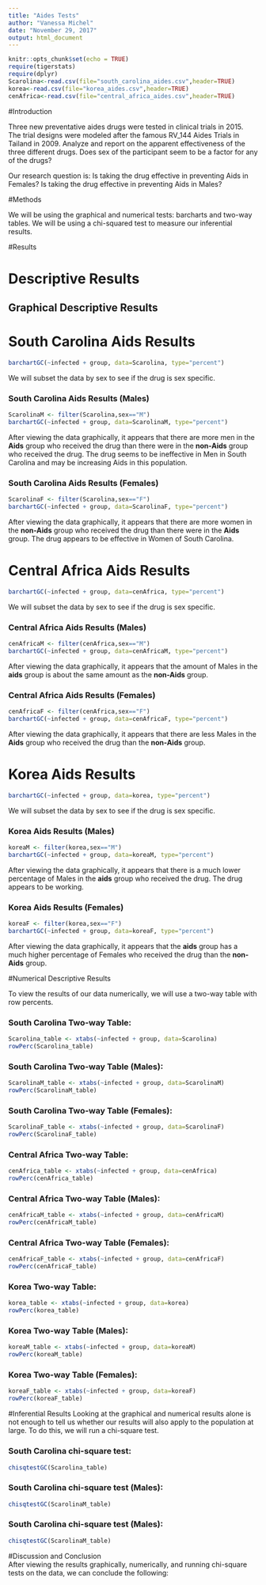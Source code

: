 ---
title: "Aides Tests"
author: "Vanessa Michel"
date: "November 29, 2017"
output: html_document
---

```{r setup, include=FALSE}
knitr::opts_chunk$set(echo = TRUE)
require(tigerstats)
require(dplyr)
Scarolina<-read.csv(file="south_carolina_aides.csv",header=TRUE)
korea<-read.csv(file="korea_aides.csv",header=TRUE)
cenAfrica<-read.csv(file="central_africa_aides.csv",header=TRUE)
```

#Introduction

Three new preventative aides drugs were tested in clinical trials in 2015. The trial designs were modeled after the famous RV_144 Aides Trials in Tailand in 2009.  Analyze and report on the apparent effectiveness of the three different drugs. Does sex of the participant seem to be a factor for any of the drugs?

Our research question is:
Is taking the drug effective in preventing Aids in Females?
Is taking the drug effective in preventing Aids in Males?

#Methods

We will be using the graphical and numerical tests: barcharts and two-way tables. We will be using a chi-squared test to measure our inferential results.

#Results  

# Descriptive Results  

## Graphical Descriptive Results  

# South Carolina Aids Results  

```{r}
barchartGC(~infected + group, data=Scarolina, type="percent")
```

 We will subset the data by sex to see if the drug is sex specific.

### South Carolina Aids Results (Males)  
```{r}
ScarolinaM <- filter(Scarolina,sex=="M")
barchartGC(~infected + group, data=ScarolinaM, type="percent")
```

After viewing the data graphically, it appears that there are more men in the **Aids** group who received the drug than there were in the **non-Aids** group who received the drug. The drug seems to be ineffective in Men in South Carolina and may be increasing Aids in this population. 

### South Carolina Aids Results (Females)   
```{r}
ScarolinaF <- filter(Scarolina,sex=="F")
barchartGC(~infected + group, data=ScarolinaF, type="percent")
```

After viewing the data graphically, it appears that there are more women in the **non-Aids** group who received the drug than there were in the **Aids** group. The drug appears to be effective in Women of South Carolina.  


# Central Africa Aids Results  
```{r}
barchartGC(~infected + group, data=cenAfrica, type="percent")
```


We will subset the data by sex to see if the drug is sex specific.  

### Central Africa Aids Results (Males)  
```{r}
cenAfricaM <- filter(cenAfrica,sex=="M")
barchartGC(~infected + group, data=cenAfricaM, type="percent")
```

After viewing the data graphically, it appears that the amount of Males in the **aids** group is about the same amount as the **non-Aids** group. 

### Central Africa Aids Results (Females)  
```{r}
cenAfricaF <- filter(cenAfrica,sex=="F")
barchartGC(~infected + group, data=cenAfricaF, type="percent")
```

After viewing the data graphically, it appears that there are less Males in the **Aids** group who received the drug than the **non-Aids** group. 

# Korea Aids Results  
```{r}
barchartGC(~infected + group, data=korea, type="percent")
```


We will subset the data by sex to see if the drug is sex specific. 

### Korea Aids Results (Males)  
```{r}
koreaM <- filter(korea,sex=="M")
barchartGC(~infected + group, data=koreaM, type="percent")
```

After viewing the data graphically, it appears that there is a much lower percentage of Males in the **aids** group who received the drug. The drug appears to be working. 

### Korea Aids Results (Females)  
```{r}
koreaF <- filter(korea,sex=="F")
barchartGC(~infected + group, data=koreaF, type="percent")
```

After viewing the data graphically, it appears that the **aids** group has a much higher percentage of Females who received the drug than the **non-Aids** group. 

#Numerical Descriptive Results

To view the results of our data numerically, we will use a two-way table with row percents.


### **South Carolina Two-way Table:**  

```{r}
Scarolina_table <- xtabs(~infected + group, data=Scarolina)
rowPerc(Scarolina_table)
```

### **South Carolina Two-way Table (Males):**  

```{r}
ScarolinaM_table <- xtabs(~infected + group, data=ScarolinaM)
rowPerc(ScarolinaM_table)
```

### **South Carolina Two-way Table (Females):**  
```{r}
ScarolinaF_table <- xtabs(~infected + group, data=ScarolinaF)
rowPerc(ScarolinaF_table)
```

### **Central Africa Two-way Table:**  

```{r}
cenAfrica_table <- xtabs(~infected + group, data=cenAfrica)
rowPerc(cenAfrica_table)
```


### **Central Africa Two-way Table (Males):** 

```{r}
cenAfricaM_table <- xtabs(~infected + group, data=cenAfricaM)
rowPerc(cenAfricaM_table)
```


### **Central Africa Two-way Table (Females):**  

```{r}
cenAfricaF_table <- xtabs(~infected + group, data=cenAfricaF)
rowPerc(cenAfricaF_table)
```


### **Korea Two-way Table:**  

```{r}
korea_table <- xtabs(~infected + group, data=korea)
rowPerc(korea_table)
```


### **Korea Two-way Table (Males):**  

```{r}
koreaM_table <- xtabs(~infected + group, data=koreaM)
rowPerc(koreaM_table)
```


### **Korea Two-way Table (Females):** 

```{r}
koreaF_table <- xtabs(~infected + group, data=koreaF)
rowPerc(koreaF_table)
```

#Inferential Results
Looking at the graphical and numerical results alone is not enough to tell us whether our results will also apply to the population at large. To do this, we will run a chi-square test.

### **South Carolina chi-square test:** 
```{r}
chisqtestGC(Scarolina_table)
```

### **South Carolina chi-square test (Males):**  

```{r}
chisqtestGC(ScarolinaM_table)
```

### **South Carolina chi-square test (Males):** 

```{r}
chisqtestGC(ScarolinaM_table)
```

#Discussion and Conclusion  
After viewing the results graphically, numerically, and running chi-square tests on the data, we can conclude the following: